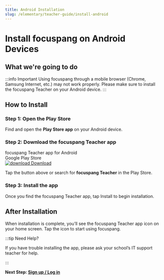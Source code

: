 ```yaml
---
title: Android Installation
slug: /elementary/teacher-guide/install-android
---
```


# Install focuspang on Android Devices

## What we're going to do

:::info Important
Using focuspang through a mobile browser (Chrome, Samsung Internet, etc.) may not work properly. Please make sure to install the focuspang Teacher on your Android device.
:::

## How to Install

### Step 1: Open the Play Store

Find and open the **Play Store app** on your Android device.

### Step 2: Download the focuspang Teacher app

<div class="fp-download-container fp-download-green">
  <div>
    <div class="fp-download-title">focuspang Teacher app for Android</div>
    <div class="fp-download-desc">Google Play Store</div>
  </div>
  <a
    class="fp-download-button"
    href="https://play.google.com/store/apps/details?id=com.focuspang.teacher"
  >
    <img
      class="fp-download-icon"
      src="/img/download-white-icon.svg"
      alt="download"
    />
    Download
  </a>
</div>

Tap the button above or search for **focuspang Teacher** in the Play Store.

### Step 3: Install the app

Once you find the focuspang Teacher app, tap Install to begin installation.

## After Installation

When installation is complete, you’ll see the focuspang Teacher app icon on your home screen. Tap the icon to start using focuspang.

:::tip Need Help?

If you have trouble installing the app, please ask your school’s IT support teacher for help.

:::

**Next Step: [Sign up / Log in](/en/docs/elementary/teacher-guide/login)**
